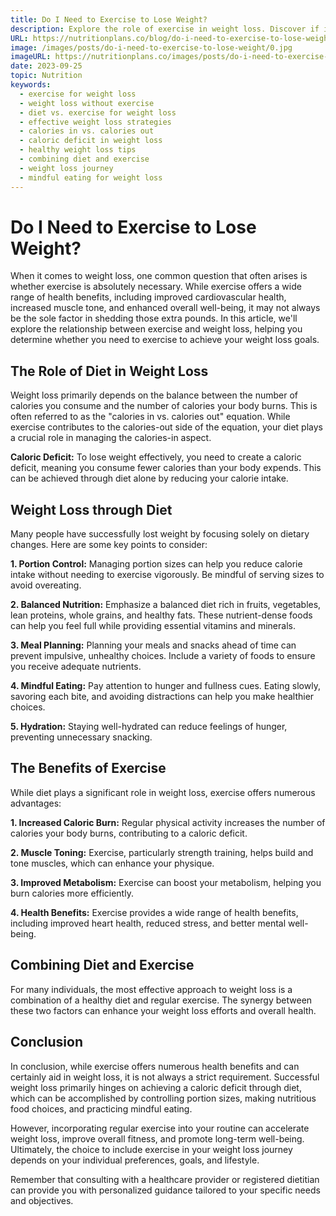 ```yaml
---
title: Do I Need to Exercise to Lose Weight?
description: Explore the role of exercise in weight loss. Discover if it's necessary and how it complements a healthy diet for effective results..
URL: https://nutritionplans.co/blog/do-i-need-to-exercise-to-lose-weight
image: /images/posts/do-i-need-to-exercise-to-lose-weight/0.jpg
imageURL: https://nutritionplans.co/images/posts/do-i-need-to-exercise-to-lose-weight/0.jpg
date: 2023-09-25
topic: Nutrition
keywords:
  - exercise for weight loss
  - weight loss without exercise
  - diet vs. exercise for weight loss
  - effective weight loss strategies
  - calories in vs. calories out
  - caloric deficit in weight loss
  - healthy weight loss tips
  - combining diet and exercise
  - weight loss journey
  - mindful eating for weight loss
---
```


# Do I Need to Exercise to Lose Weight?

When it comes to weight loss, one common question that often arises is whether exercise is absolutely necessary. While exercise offers a wide range of health benefits, including improved cardiovascular health, increased muscle tone, and enhanced overall well-being, it may not always be the sole factor in shedding those extra pounds. In this article, we'll explore the relationship between exercise and weight loss, helping you determine whether you need to exercise to achieve your weight loss goals.

## **The Role of Diet in Weight Loss**

Weight loss primarily depends on the balance between the number of calories you consume and the number of calories your body burns. This is often referred to as the "calories in vs. calories out" equation. While exercise contributes to the calories-out side of the equation, your diet plays a crucial role in managing the calories-in aspect.

**Caloric Deficit:** To lose weight effectively, you need to create a caloric deficit, meaning you consume fewer calories than your body expends. This can be achieved through diet alone by reducing your calorie intake.

## **Weight Loss through Diet**

Many people have successfully lost weight by focusing solely on dietary changes. Here are some key points to consider:

**1. Portion Control:** Managing portion sizes can help you reduce calorie intake without needing to exercise vigorously. Be mindful of serving sizes to avoid overeating.

**2. Balanced Nutrition:** Emphasize a balanced diet rich in fruits, vegetables, lean proteins, whole grains, and healthy fats. These nutrient-dense foods can help you feel full while providing essential vitamins and minerals.

**3. Meal Planning:** Planning your meals and snacks ahead of time can prevent impulsive, unhealthy choices. Include a variety of foods to ensure you receive adequate nutrients.

**4. Mindful Eating:** Pay attention to hunger and fullness cues. Eating slowly, savoring each bite, and avoiding distractions can help you make healthier choices.

**5. Hydration:** Staying well-hydrated can reduce feelings of hunger, preventing unnecessary snacking.

## **The Benefits of Exercise**

While diet plays a significant role in weight loss, exercise offers numerous advantages:

**1. Increased Caloric Burn:** Regular physical activity increases the number of calories your body burns, contributing to a caloric deficit.

**2. Muscle Toning:** Exercise, particularly strength training, helps build and tone muscles, which can enhance your physique.

**3. Improved Metabolism:** Exercise can boost your metabolism, helping you burn calories more efficiently.

**4. Health Benefits:** Exercise provides a wide range of health benefits, including improved heart health, reduced stress, and better mental well-being.

## **Combining Diet and Exercise**

For many individuals, the most effective approach to weight loss is a combination of a healthy diet and regular exercise. The synergy between these two factors can enhance your weight loss efforts and overall health.

## **Conclusion**

In conclusion, while exercise offers numerous health benefits and can certainly aid in weight loss, it is not always a strict requirement. Successful weight loss primarily hinges on achieving a caloric deficit through diet, which can be accomplished by controlling portion sizes, making nutritious food choices, and practicing mindful eating.

However, incorporating regular exercise into your routine can accelerate weight loss, improve overall fitness, and promote long-term well-being. Ultimately, the choice to include exercise in your weight loss journey depends on your individual preferences, goals, and lifestyle.

Remember that consulting with a healthcare provider or registered dietitian can provide you with personalized guidance tailored to your specific needs and objectives.
